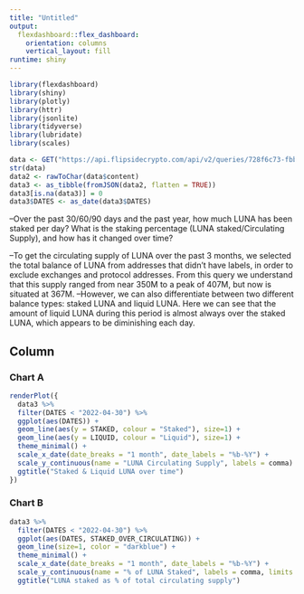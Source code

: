 ```yaml
---
title: "Untitled"
output: 
  flexdashboard::flex_dashboard:
    orientation: columns
    vertical_layout: fill
runtime: shiny
---
```


```r
library(flexdashboard)
library(shiny)
library(plotly)
library(httr)
library(jsonlite)
library(tidyverse)
library(lubridate)
library(scales)
```

```r
data <- GET("https://api.flipsidecrypto.com/api/v2/queries/728f6c73-fbbe-4656-a66b-18c45a2a8058/data/latest")
str(data)
data2 <- rawToChar(data$content)
data3 <- as_tibble(fromJSON(data2, flatten = TRUE))
data3[is.na(data3)] = 0
data3$DATES <- as_date(data3$DATES)
```




--Over the past 30/60/90 days and the past year, how much LUNA has been staked per day? What is the staking percentage (LUNA staked/Circulating Supply), and how has it changed over time?

--To get the circulating supply of LUNA over the past 3 months, we selected the total balance of LUNA from addresses that didn't have labels, in order to exclude exchanges and protocol addresses. From this query we understand that this supply ranged from near 350M to a peak of 407M, but now is situated at 367M.
--However, we can also differentiate between two different balance types: staked LUNA and liquid LUNA. Here we can see that the amount of liquid LUNA during this period is almost always over the staked LUNA, which appears to be diminishing each day.



Column {data-width=300}
-----------------------------------------------------------------------

### Chart A

```r
renderPlot({
  data3 %>% 
  filter(DATES < "2022-04-30") %>% 
  ggplot(aes(DATES)) +
  geom_line(aes(y = STAKED, colour = "Staked"), size=1) + 
  geom_line(aes(y = LIQUID, colour = "Liquid"), size=1) +
  theme_minimal() +
  scale_x_date(date_breaks = "1 month", date_labels = "%b-%Y") +
  scale_y_continuous(name = "LUNA Circulating Supply", labels = comma) +
  ggtitle("Staked & Liquid LUNA over time")
})
```

### Chart B

```r
data3 %>% 
  filter(DATES < "2022-04-30") %>% 
  ggplot(aes(DATES, STAKED_OVER_CIRCULATING)) +
  geom_line(size=1, color = "darkblue") + 
  theme_minimal() +
  scale_x_date(date_breaks = "1 month", date_labels = "%b-%Y") +
  scale_y_continuous(name = "% of LUNA Staked", labels = comma, limits = c(40,80)) +
  ggtitle("LUNA staked as % of total circulating supply")
```

